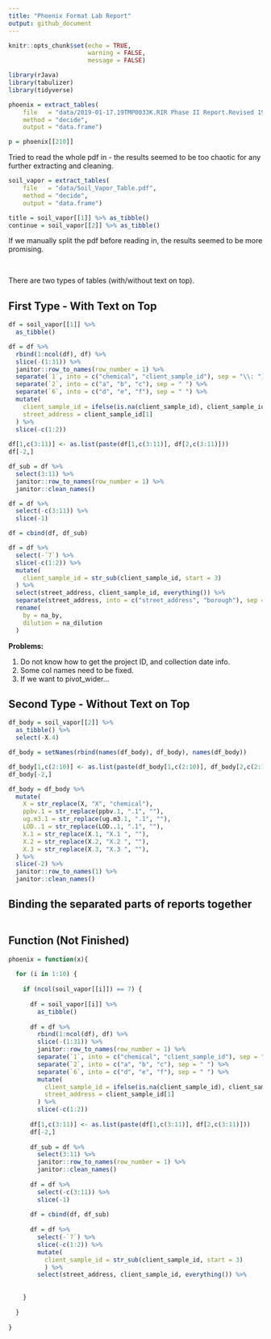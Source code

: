 ```yaml
---
title: "Phoenix Format Lab Report"
output: github_document
---
```


```r
knitr::opts_chunk$set(echo = TRUE,
                      warning = FALSE,
                      message = FALSE)
```


```r
library(rJava)
library(tabulizer)
library(tidyverse)
```


```r
phoenix = extract_tables(
    file   = "data/2019-01-17.19TMP0033K.RIR Phase II Report.Revised 19TMP0033K.RIR Phase II Report - EBC V2.pdf.1.pdf", 
    method = "decide", 
    output = "data.frame")

p = phoenix[[210]]
```

Tried to read the whole pdf in - the results seemed to be too chaotic for any further extracting and cleaning.


```r
soil_vapor = extract_tables(
    file   = "data/Soil_Vapor_Table.pdf", 
    method = "decide", 
    output = "data.frame")

title = soil_vapor[[1]] %>% as_tibble()
continue = soil_vapor[[2]] %>% as_tibble()
```

If we manually split the pdf before reading in, the results seemed to be more promising.

<br>

There are two types of tables (with/without text on top). 

## First Type - With Text on Top

```r
df = soil_vapor[[1]] %>%
  as_tibble()

df = df %>% 
  rbind(1:ncol(df), df) %>% 
  slice(-(1:31)) %>% 
  janitor::row_to_names(row_number = 1) %>% 
  separate(`1`, into = c("chemical", "client_sample_id"), sep = "\\: ") %>% 
  separate(`2`, into = c("a", "b", "c"), sep = " ") %>% 
  separate(`6`, into = c("d", "e", "f"), sep = " ") %>% 
  mutate(
    client_sample_id = ifelse(is.na(client_sample_id), client_sample_id[2], client_sample_id),
    street_address = client_sample_id[1]
  ) %>% 
  slice(-c(1:2))
  
df[1,c(3:11)] <- as.list(paste(df[1,c(3:11)], df[2,c(3:11)]))
df[-2,]

df_sub = df %>% 
  select(3:11) %>% 
  janitor::row_to_names(row_number = 1) %>% 
  janitor::clean_names()

df = df %>% 
  select(-c(3:11)) %>% 
  slice(-1)

df = cbind(df, df_sub)

df = df %>% 
  select(-`7`) %>% 
  slice(-c(1:2)) %>% 
  mutate(
    client_sample_id = str_sub(client_sample_id, start = 3)
  ) %>% 
  select(street_address, client_sample_id, everything()) %>% 
  separate(street_address, into = c("street_address", "borough"), sep = ", ") %>% 
  rename(
    by = na_by,
    dilution = na_dilution
  )
```

**Problems:**    

1.    Do not know how to get the project ID, and collection date info.    
2.    Some col names need to be fixed.
3.    If we want to pivot_wider...


## Second Type - Without Text on Top

```r
df_body = soil_vapor[[2]] %>%
  as_tibble() %>% 
  select(-X.4)

df_body = setNames(rbind(names(df_body), df_body), names(df_body))

df_body[1,c(2:10)] <- as.list(paste(df_body[1,c(2:10)], df_body[2,c(2:10)]))
df_body[-2,]

df_body = df_body %>% 
  mutate(
    X = str_replace(X, "X", "chemical"),
    ppbv.1 = str_replace(ppbv.1, ".1", ""),
    ug.m3.1 = str_replace(ug.m3.1, ".1", ""),
    LOD..1 = str_replace(LOD..1, ".1", ""),
    X.1 = str_replace(X.1, "X.1 ", ""),
    X.2 = str_replace(X.2, "X.2 ", ""),
    X.3 = str_replace(X.3, "X.3 ", ""),
  ) %>% 
  slice(-2) %>% 
  janitor::row_to_names(1) %>% 
  janitor::clean_names()
```


## Binding the separated parts of reports together

```r

```


## Function (Not Finished)

```r
phoenix = function(x){
  
  for (i in 1:10) {
    
    if (ncol(soil_vapor[[i]]) == 7) {
      
      df = soil_vapor[[i]] %>%
        as_tibble()
      
      df = df %>% 
        rbind(1:ncol(df), df) %>% 
        slice(-(1:31)) %>% 
        janitor::row_to_names(row_number = 1) %>% 
        separate(`1`, into = c("chemical", "client_sample_id"), sep = "\\: ") %>% 
        separate(`2`, into = c("a", "b", "c"), sep = " ") %>% 
        separate(`6`, into = c("d", "e", "f"), sep = " ") %>% 
        mutate(
          client_sample_id = ifelse(is.na(client_sample_id), client_sample_id[2], client_sample_id),
          street_address = client_sample_id[1]
        ) %>% 
        slice(-c(1:2))
        
      df[1,c(3:11)] <- as.list(paste(df[1,c(3:11)], df[2,c(3:11)]))
      df[-2,]
      
      df_sub = df %>% 
        select(3:11) %>% 
        janitor::row_to_names(row_number = 1) %>% 
        janitor::clean_names()
      
      df = df %>% 
        select(-c(3:11)) %>% 
        slice(-1)
      
      df = cbind(df, df_sub)
      
      df = df %>% 
        select(-`7`) %>% 
        slice(-c(1:2)) %>% 
        mutate(
          client_sample_id = str_sub(client_sample_id, start = 3)
          ) %>% 
        select(street_address, client_sample_id, everything()) %>% 
        
        
    }
    
  }
    
}
```

